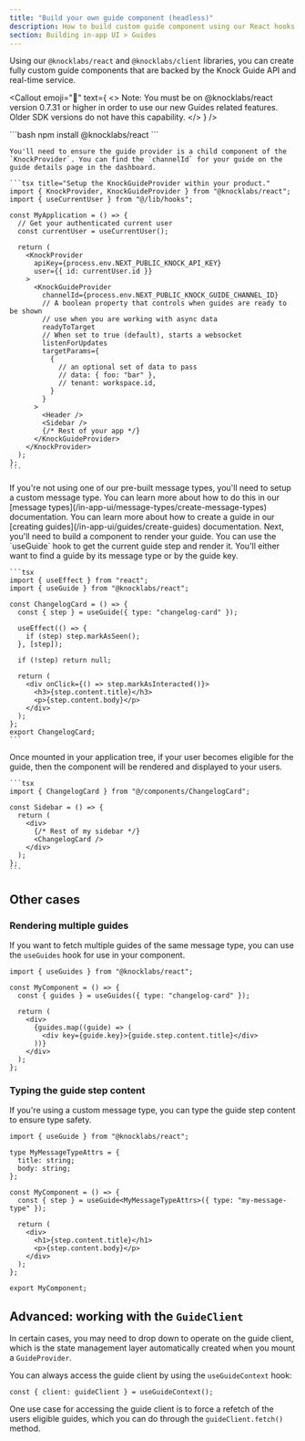 ```yaml
---
title: "Build your own guide component (headless)"
description: How to build custom guide component using our React hooks and client library.
section: Building in-app UI > Guides
---
```


Using our `@knocklabs/react` and `@knocklabs/client` libraries, you can create fully custom guide components that are backed by the Knock Guide API and real-time service.

<Callout
  emoji="🚨"
  text={
    <>
      <span className="font-bold">Note:</span> You must be on @knocklabs/react
      version 0.7.31 or higher in order to use our new Guides related features.
      Older SDK versions do not have this capability.
    </>
  }
/>

<Steps titleSize="h2">
  <Step title="Install the Knock React SDK.">
    ```bash
    npm install @knocklabs/react
    ```
  </Step>
  <Step title="Setup the KnockGuideProvider within your product.">

    You'll need to ensure the guide provider is a child component of the `KnockProvider`. You can find the `channelId` for your guide on the guide details page in the dashboard.

    ```tsx title="Setup the KnockGuideProvider within your product."
    import { KnockProvider, KnockGuideProvider } from "@knocklabs/react";
    import { useCurrentUser } from "@/lib/hooks";

    const MyApplication = () => {
      // Get your authenticated current user
      const currentUser = useCurrentUser();

      return (
        <KnockProvider
          apiKey={process.env.NEXT_PUBLIC_KNOCK_API_KEY}
          user={{ id: currentUser.id }}
        >
          <KnockGuideProvider
            channelId={process.env.NEXT_PUBLIC_KNOCK_GUIDE_CHANNEL_ID}
            // A boolean property that controls when guides are ready to be shown
            // use when you are working with async data
            readyToTarget
            // When set to true (default), starts a websocket
            listenForUpdates
            targetParams={
              {
                // an optional set of data to pass
                // data: { foo: "bar" },
                // tenant: workspace.id,
              }
            }
          >
            <Header />
            <Sidebar />
            {/* Rest of your app */}
          </KnockGuideProvider>
        </KnockProvider>
      );
    };
    ```

  </Step>
  <Step title="Setup a custom message type.">
    If you're not using one of our pre-built message types, you'll need to setup a custom message type. You can learn more about how to do this in our [message types](/in-app-ui/message-types/create-message-types) documentation.
  </Step>
  <Step title="Create a guide.">
    You can learn more about how to create a guide in our [creating guides](/in-app-ui/guides/create-guides) documentation.
  </Step>
  <Step title="Build a component to render your guide.">
    Next, you'll need to build a component to render your guide. You can use the `useGuide` hook to get the current guide step and render it. You'll either want to find a guide by its message type or by the guide key.

    ```tsx
    import { useEffect } from "react";
    import { useGuide } from "@knocklabs/react";

    const ChangelogCard = () => {
      const { step } = useGuide({ type: "changelog-card" });

      useEffect(() => {
        if (step) step.markAsSeen();
      }, [step]);

      if (!step) return null;

      return (
        <div onClick={() => step.markAsInteracted()}>
          <h3>{step.content.title}</h3>
          <p>{step.content.body}</p>
        </div>
      );
    };
    export ChangelogCard;
    ```

  </Step>
  <Step title="Mount your component under the KnockGuideProvider.">
    Once mounted in your application tree, if your user becomes eligible for the guide, then the component will be rendered and displayed to your users.

    ```tsx
    import { ChangelogCard } from "@/components/ChangelogCard";

    const Sidebar = () => {
      return (
        <div>
          {/* Rest of my sidebar */}
          <ChangelogCard />
        </div>
      );
    };
    ```

  </Step>
</Steps>

## Other cases

### Rendering multiple guides

If you want to fetch multiple guides of the same message type, you can use the `useGuides` hook for use in your component.

```tsx
import { useGuides } from "@knocklabs/react";

const MyComponent = () => {
  const { guides } = useGuides({ type: "changelog-card" });

  return (
    <div>
      {guides.map((guide) => (
        <div key={guide.key}>{guide.step.content.title}</div>
      ))}
    </div>
  );
};
```

### Typing the guide step content

If you're using a custom message type, you can type the guide step content to ensure type safety.

```tsx
import { useGuide } from "@knocklabs/react";

type MyMessageTypeAttrs = {
  title: string;
  body: string;
};

const MyComponent = () => {
  const { step } = useGuide<MyMessageTypeAttrs>({ type: "my-message-type" });

  return (
    <div>
      <h1>{step.content.title}</h1>
      <p>{step.content.body}</p>
    </div>
  );
};

export MyComponent;
```

## Advanced: working with the `GuideClient`

In certain cases, you may need to drop down to operate on the guide client, which is the state management layer automatically created when you mount a `GuideProvider`.

You can always access the guide client by using the `useGuideContext` hook:

```tsx
const { client: guideClient } = useGuideContext();
```

One use case for accessing the guide client is to force a refetch of the users eligible guides, which you can do through the `guideClient.fetch()` method.
